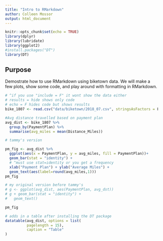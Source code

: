 ```yaml
---
title: "Intro to RMarkdown"
author: Colleen Mossor
output: html_document
---
```


```r
knitr::opts_chunk$set(echo = TRUE)
library(dplyr)
library(lubridate)
library(ggplot2)
#install.packages("DT")
library(DT)
```

## Purpose
Demostrate how to use RMarkdown using biketown data. We will make a few plots, show some code, and play around with formatting in RMarkdown. 
```r
# ^if you use "include = F" it wont show the data either
# results = hide shows only code
# echo = F hides code but shows results
bike_1807 <- read.csv("data/biketown/2018_07.csv", stringsAsFactors = F)

#Avg distance travelled based on payment plan
avg_dist <- bike_1807 %>% 
  group_by(PaymentPlan) %>% 
  summarise(avg_miles = mean(Distance_Miles))

# tammy's version

pm_fig <- avg_dist %>% 
  ggplot(aes(x = PaymentPlan, y = avg_miles, fill = PaymentPlan))+
  geom_bar(stat = "identity") +
  # ^must use stat=identity or you get a frequency
  xlab("Payment Plan") + ylab("Average Miles") +
  geom_text(aes(label=round(avg_miles,1)))
pm_fig

# my original version before tammy's
# g <- ggplot(avg_dist, aes(PaymentPlan, avg_dst))
# g + geom_bar(stat = "identity") +
#   geom_text()


```
```r
pm_fig
```

```r
# adds in a table after installing the DT package
datatable(avg_dist, options = list(
          pagelength = 15),
          caption = "Table"
)
```

